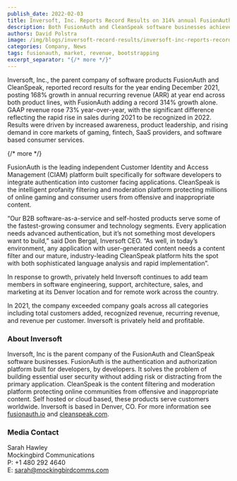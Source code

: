 ```yaml
---
publish_date: 2022-02-03 
title: Inversoft, Inc. Reports Record Results on 314% annual FusionAuth ARR increase 
description: Both FusionAuth and CleanSpeak software businesses achieve significant growth.
authors: David Polstra
image: /img/blogs/inversoft-record-results/inversoft-inc-reports-record-results.png
categories: Company, News
tags: fusionauth, market, revenue, bootstrapping
excerpt_separator: "{/* more */}"
---
```


Inversoft, Inc., the parent company of software products FusionAuth and CleanSpeak, reported record results for the year ending December 2021, posting 168% growth in annual recurring revenue (ARR) at year end across both product lines, with FusionAuth adding a record 314% growth alone. GAAP revenue rose 73% year-over-year, with the significant difference reflecting the rapid rise in sales during 2021 to be recognized in 2022. Results were driven by increased awareness, product leadership, and rising demand in core markets of gaming, fintech, SaaS providers, and software based consumer services. 

{/* more */}

FusionAuth is the leading independent Customer Identity and Access Management (CIAM) platform built specifically for software developers to integrate authentication into customer facing applications. CleanSpeak is the intelligent profanity filtering and moderation platform protecting millions of online gaming and consumer users from offensive and inappropriate content. 

“Our B2B software-as-a-service and self-hosted products serve some of the fastest-growing consumer and technology segments. Every application needs advanced authentication, but it’s not something most developers want to build,” said Don Bergal, Inversoft CEO. “As well, in today’s environment, any application with user-generated content needs a content filter and our mature, industry-leading CleanSpeak platform hits the spot with both sophisticated language analysis and rapid implementation”.  

In response to growth, privately held Inversoft continues to add team members in software engineering, support, architecture, sales, and marketing at its Denver location and for remote work across the country. 

In 2021, the company exceeded company goals across all categories including total customers added, recognized revenue, recurring revenue, and revenue per customer. Inversoft is privately held and profitable. 

### About Inversoft

Inversoft, Inc is the parent company of the FusionAuth and CleanSpeak software businesses. FusionAuth is the authentication and authorization platform built for developers, by developers. It solves the problem of building essential user security without adding risk or distracting from the primary application. CleanSpeak is the content filtering and moderation platform protecting online communities from offensive and inappropriate content. Self hosted or cloud based, these products serve customers worldwide. Inversoft is based in Denver, CO. For more information see [fusionauth.io](/) and [cleanspeak.com](https://cleanspeak.com). 

### Media Contact

Sarah Hawley  
Mockingbird Communications  
P: +1 480 292 4640  
E: sarah@mockingbirdcomms.com

